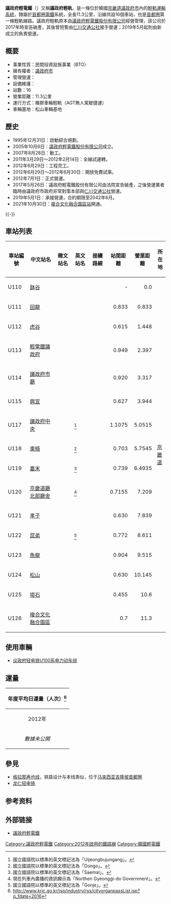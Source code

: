 {{noteTA|G1=Railway}}
{{Infobox rail line
| box_width     = 22em
| color         = {{韓國鐵道路線色|UL|U}}
| name          = 議政府輕電鐵
| native_name   = 
| logo          = [[File:South_Korea_subway_logo.svg|x40px]] [[File:Seoul_Metro_Line_U_Line_Bilingual.svg|x40px]]
| logo_alt      = 
| image         = [[File:Uijeongbu_ULine_VAL208.jpg|265px]]
| image_width   = 
| image_alt     = 
| caption       = 
| type          = [[輕軌運輸系統|輕軌運輸系統]]
| system        = [[首都圈電鐵|首都圈電鐵]]
| status        = 營運中
| locale        = 
| start         = [[钵谷站|鉢谷站]]
| end           = [[複合文化融合園區站|複合文化融合園區站]]
| stations      = 16
| routes        = 
| daily_ridership = 66,878人次（2021年）
| open          = 2012年7月1日
| close         = 
| owner         = [[議政府市|議政府市]]
| operator      = {{ubl|{{link-ko|議政府輕軌交通|의정부경량전철}}|{{link-ko|宇進地鐵|우진메트로}}（設備維護）}}
| character     = 
| depot         = 
| stock         = 
| linelength_km = 
| linelength    = 11.3公里
| tracklength_km= 
| tracklength   = 
| tracks        = [[複線鐵路|雙軌]]
| gauge         = 1,620毫米
| load_gauge    = 
| minradius     = 
| routenumber   = 
| linenumber    = 
| electrification = [[第三軌供電|第三軌供電]]
| speed_km/h    = 
| speed         = 80公里／每小時
| elevation_m   = 
| elevation     = 
| website       = 
| map           = [[File:Uijeongbu_lrt.png|265px]]
| map_state     = collapsed
}}
{{Infobox Korean name
|hangul = 의정부 경전철
|hanja  = 議政府 輕電鐵
|rr     = Uijeongbu Gyeongjeoncheol
|mr     = Uichŏngpu Kyŏngchŏnch'ŏl
}}
{{議政府輕電鐵RDT}}
'''議政府輕電鐵'''（{{kor|諺=의정부 경전철|漢=議政府 輕電鐵|羅=Uijeongbu Gyeongjeoncheol|f=y}}）又稱'''議政府輕軌'''，是一條位於韓國[[京畿道|京畿道]][[議政府市|議政府市]]內的[[輕軌運輸系統|輕軌運輸系統]]，隸屬於[[首都圈電鐵|首都圈電鐵]]系統，全長11.3公里，沿線共設16個車站，也是[[首都圈_(韓國)|首都圈]]第一條輕軌線路。議政府輕軌原本由[[議政府輕電鐵_(企業)|議政府輕電鐵股份有限公司]]經營管理，該公司於2017年時宣告破產，其後曾短暫由[[仁川交通公社|仁川交通公社]]接手營運；2019年5月起則由新成立的{{link-ko|議政府輕軌交通|의정부경량전철|議政府輕軌交通股份有限公司}}負責營運。

== 概要 ==
* 事業性質：民間投資設施事業（BTO）
* 擁有權者：[[議政府市|議政府市]]
* 管理營運：{{link-ko|議政府輕軌交通|의정부경량전철}}
* 設備維護：{{link-ko|宇進地鐵|우진메트로}}
* 站數：16
* 營業距離：11.3公里
* 運行方式：橡膠車輪輕軌（AGT無人駕駛捷運）
* 車輛基地：松山車輛基地

== 歷史 ==
*1995年12月31日：啟動綜合規劃。
*2005年10月6日：[[議政府輕電鐵_(企業)|議政府輕電鐵股份有限公司]]成立。
*2007年8月28日：動工。
*2011年3月29日～2012年2月14日：全線試運轉。
*2012年6月29日：工程完工。
*2012年6月29日～2012年6月30日：開放免費試乘。
*2012年7月1日：正式營運。
*2017年5月26日：議政府輕電鐵股份有限公司由法院宣告破產，之後營運業者臨時由議政府市政府非常對策本部與[[仁川交通公社|仁川交通公社]]營運。
*2019年5月1日：{{link-ko|議政府輕軌交通|의정부경량전철|議政府輕軌交通股份有限公司}}承接營運，合約期限至2042年6月。
*2021年10月30日：[[複合文化融合園區站|複合文化融合園區站]]開通。

{{-}}
== 車站列表 ==
{| class="wikitable" style="text-align:center;"
|- style="border-bottom:solid 0.25em {{韓國鐵道路線色|UL|U}};"
! 車站編號
! 中文站名
! 韓文站名
! 英文站名
! 接續路線
! 站間距離
! 營業距離
! colspan="2" | 所在地
|-
! U110
| [[钵谷站|鉢谷]]
| {{lang|ko|발곡}}
| {{lang|en|Balgok}}
| 
|align="right"|-
|align="right"|0.0
| rowspan="16" style="width:1.2em;" | [[京畿道|京畿道]]
| rowspan="16" style="width:1.2em;" | [[議政府市|議政府市]]
|-
! U111
| [[回龍站_(京畿道)|回龍]]
| {{lang|ko|회룡}}
| {{lang|en|Hoeryong}}
| {{韓國都市鐵道|SM1}}
|align="right"|0.833
|align="right"|0.833
|-
! U112
| [[虎谷站|虎谷]]
| {{lang|ko|범골}}
| {{lang|en|Beomgol}}
|
|align="right"|0.615
|align="right"|1.448
|-
! U113
| [[轻电铁议政府站|輕電鐵議政府]]
| {{lang|ko|경전철의정부}}
| {{lang|en|LRT Uijeongbu}}
|  
|align="right"|0.949
|align="right"|2.397
|-
! U114
| [[议政府市厅站|議政府市廳]]
| {{lang|ko|의정부시청}}
| {{lang|en|Uijeongbu City Hall}}
|
|align="right"|0.920
|align="right"|3.317
|-
! U115
| [[兴宣站|興宣]]
| {{lang|ko|흥선}}
| {{lang|en|Heungseon}}
|
|align="right"|0.627
|align="right"|3.944
|-
! U117
| [[议政府中央站|議政府中央]]
| {{lang|ko|의정부중앙}}
| {{lang|en|Uijeongbu Jungang}}<ref>國立國語院以標準的英文標記法為「Uijeongbujungang」。</ref>
|
|align="right"|1.1075
|align="right"|5.0515
|-
! U118
| [[东梧站|東梧]]
| {{lang|ko|동오}}
| {{lang|en|Dong-o}}<ref>國立國語院以標準的英文標記法為「Dongo」。</ref>
|
|align="right"|0.703
|align="right"|5.7545
|-
! U119
| [[塞末站|塞末]]
| {{lang|ko|새말}}
| {{lang|en|Sae-mal}}<ref>國立國語院以標準的英文標記法為「Saemal」。</ref>
|
|align="right"|0.739
|align="right"|6.4935
|-
! U120
| [[京畿道厅北部厅舍站|京畿道廳北部廳舍]]
| {{lang|ko|경기도청북부청사}}
| {{lang|en|Gyeonggi Provincial Government Northern Office}}<ref>現在列車內廣播的資訊顯示為「Northen Gyeonggi-do Government」。</ref>
|
|align="right"|0.7155
|align="right"|7.209
|-
! U121
| [[孝子站_(京畿道)|孝子]]
| {{lang|ko|효자}}
| {{lang|en|Hyoja}}
|
|align="right"|0.630
|align="right"|7.839
|-
! U122
| [[昆弟站|昆弟]]
| {{lang|ko|곤제}}
| {{lang|en|Gonjae}}<ref>國立國語院以標準的英文標記法為「Gonje」。</ref>
|
|align="right"|0.772
|align="right"|8.611
|-
! U123
| [[鱼龙站_(京畿道)|魚龍]]
| {{lang|ko|어룡}}<br>{{small|（용현산업단지）}}
| {{lang|en|Eoryong}}
|
|align="right"|0.904
|align="right"|9.515
|-
! U124
| [[松山站_(京畿道)|松山]]
| {{lang|ko|송산}}
| {{lang|en|Songsan}}
|
|align="right"|0.630
|align="right"|10.145
|-
! U125
| [[塔石站|塔石]]
| {{lang|ko|탑석}}
| {{lang|en|Tapseok}}
| <!--{{韓國都市鐵道|SM7}}-->
|align="right"|0.455
|align="right"|10.6
|-	
! U126
| [[複合文化融合園區站|複合文化融合園區]]
| {{lang|ko|복합문화융합단지}}
| {{lang|en|Multi-Culture Convergence Complex}}		
| 		
|align="right"|0.7
|align="right"|11.3
|}

== 使用車輛 ==
*[[议政府轻电铁U100系电力动车组|议政府轻电铁U100系电力动车组]]

== 運量 ==
{| class="wikitable" style="text-align:center;font-size: 85%;"
! colspan="10" align="center" | 年度平均日運量（人次）<ref>http://www.kric.go.kr/jsp/industry/rss/cityorganpassList.jsp?q_fdate=2016</ref>
|-
! 2012年 !! 2013年 !! 2014年 !! 2015年 !! 2016年 !! 2017年 !! 2018年 !! 2019年 !! 2020年  !! 2021年
|-
| colspan=4 | ''數據未公開'' || 35,875 || 37,618 || 39,172 || || 62,044 ||66,878
|}

== 參見 ==
{{Portal box|韩国|铁路|城市轨道交通}}
*[[格拉那再也线|格拉那再也线]]，铁路设计与本线类似，位于[[马来西亚|马来西亚]][[巴生谷|吉隆坡首都圈]]
*[[龙仁轻电铁|龙仁轻电铁]]

== 参考资料 ==
{{reflist}}

== 外部链接 ==
*[https://web.archive.org/web/20120425141530/http://ulrt.co.kr/ulrt/main/index.do 議政府輕電鐵]{{ko icon}}

{{议政府轻电铁}}
{{首都圈电铁路线}}

[[Category:議政府輕電鐵|Category:議政府輕電鐵]]
[[Category:2012年啟用的鐵路線|Category:2012年啟用的鐵路線]]
[[Category:韓國輕電鐵|Category:韓國輕電鐵]]